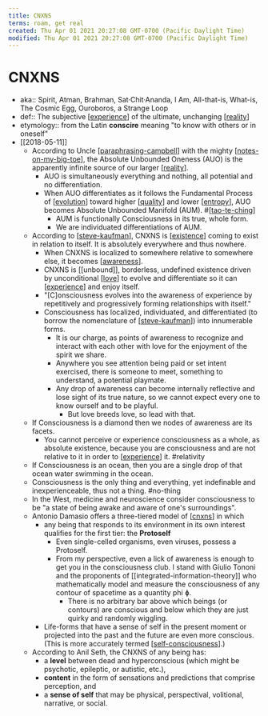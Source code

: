 ```yaml
---
title: CNXNS
terms: roam, get real
created: Thu Apr 01 2021 20:27:08 GMT-0700 (Pacific Daylight Time)
modified: Thu Apr 01 2021 20:27:08 GMT-0700 (Pacific Daylight Time)
---
```


# CNXNS

- aka:: Spirit, Atman, Brahman, Sat·Chit·Ananda, I Am, All-that-is, What-is, The Cosmic Egg, Ouroboros, a Strange Loop
- def:: The subjective [[experience]] of the ultimate, unchanging [[reality]]
- etymology:: from the Latin **conscire** meaning "to know with others or in oneself"
- [[2018-05-11]]
  - According to Uncle [[paraphrasing-campbell]] with the mighty [[notes-on-my-big-toe]], the Absolute Unbounded Oneness (AUO) is the apparently infinite source of our larger [[reality]].
    - AUO is simultaneously everything and nothing, all potential and no differentiation.
    - When AUO differentiates as it follows the Fundamental Process of [[evolution]] toward higher [[quality]] and lower [[entropy]], AUO becomes Absolute Unbounded Manifold (AUM). #[[tao-te-ching]]
      - AUM is functionally Consciousness in its true, whole form.
      - We are individuated differentiations of AUM.
  - According to [[steve-kaufman]], CNXNS is [[existence]] coming to exist in relation to itself. It is absolutely everywhere and thus nowhere.
    - When CNXNS is localized to somewhere relative to somewhere else, it becomes [[awareness]].
    - CNXNS is [[unbound]], borderless, undefined existence driven by unconditional [[love]] to evolve and differentiate so it can [[experience]] and enjoy itself.
    - "[C]onsciousness evolves into the awareness of experience by repetitively and progressively forming relationships with itself."
    - Consciousness has localized, individuated, and differentiated (to borrow the nomenclature of [[steve-kaufman]]) into innumerable forms.
      - It is our charge, as points of awareness to recognize and interact with each other with love for the enjoyment of the spirit we share.
      - Anywhere you see attention being paid or set intent exercised, there is someone to meet, something to understand, a potential playmate.
      - Any drop of awareness can become internally reflective and lose sight of its true nature, so we cannot expect every one to know ourself and to be playful.
        - But love breeds love, so lead with that.
  - If Consciousness is a diamond then we nodes of awareness are its facets.
    - You cannot perceive or experience consciousness as a whole, as absolute existence, because you are consciousness and are not relative to it in order to [[experience]] it. #relativity
  - If Consciousness is an ocean, then you are a single drop of that ocean water swimming in the ocean.
  - Consciousness is the only thing and everything, yet indefinable and inexperienceable, thus not a thing. #no-thing
  - In the West, medicine and neuroscience consider consciousness to be "a state of being awake and aware of one's surroundings".
  - Antonio Damasio offers a three-tiered model of [[cnxns]] in which
    - any being that responds to its environment in its own interest qualifies for the first tier: the **Protoself**
      - Even single-celled organisms, even viruses, possess a Protoself.
      - From my perspective, even a lick of awareness is enough to get you in the consciousness club. I stand with Giulio Tononi and the proponents of [[integrated-information-theory]] who mathematically model and measure the consciousness of any contour of spacetime as a quantity phi ɸ.
        - There is no arbitrary bar above which beings (or contours) are conscious and below which they are just quirky and randomly wiggling.
    - Life-forms that have a sense of self in the present moment or projected into the past and the future are even more conscious. (This is more accurately termed [[self-consciousness]].)
  - According to Anil Seth, the CNXNS of any being has:
    - a **level** between dead and hyperconscious (which might be psychotic, epileptic, or autistic, etc.),
    - **content** in the form of sensations and predictions that comprise perception, and
    - a **sense of self** that may be physical, perspectival, volitional, narrative, or social.

[//begin]: # 'Autogenerated link references for markdown compatibility'
[experience]: experience 'experience'
[reality]: reality 'Reality'
[paraphrasing-campbell]: paraphrasing-campbell 'Paraphrasing Tom Campbell'
[notes-on-my-big-toe]: ../remember/notes-on-my-big-toe 'Notes on My Big TOE'
[reality]: reality 'Reality'
[evolution]: evolution 'Evolution'
[quality]: quality 'Quality'
[entropy]: entropy 'Entropy'
[tao-te-ching]: ../remember/tao-te-ching 'Tao Te Ching'
[steve-kaufman]: steve-kaufman 'Steve Kaufman'
[existence]: existence 'Existence'
[awareness]: awareness 'Awareness'
[love]: love 'Love'
[experience]: experience 'experience'
[steve-kaufman]: steve-kaufman 'Steve Kaufman'
[experience]: experience 'experience'
[cnxns]: cnxns 'CNXNS'
[self-consciousness]: self-consciousness 'Self-Consciousness'
[cnxns]: cnxns 'CNXNS'
[//end]: # 'Autogenerated link references'
